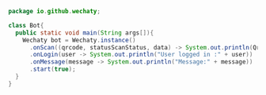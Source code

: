 ```java
package io.github.wechaty;

class Bot{
  public static void main(String args[]){
    Wechaty bot = Wechaty.instance()
      .onScan((qrcode, statusScanStatus, data) -> System.out.println(QrcodeUtils.getQr(qrcode)))
      .onLogin(user -> System.out.println("User logged in :" + user))
      .onMessage(message -> System.out.println("Message:" + message))
      .start(true);
  }
}
```
